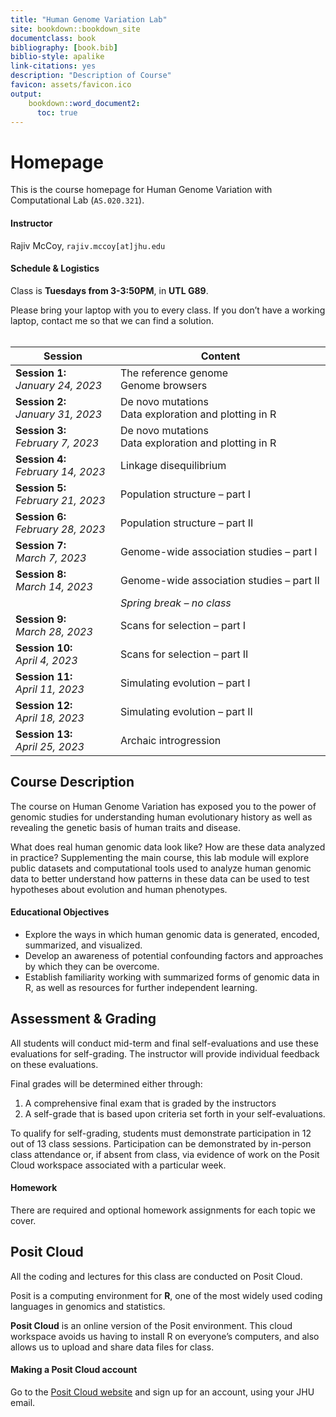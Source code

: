 ```yaml
---
title: "Human Genome Variation Lab"
site: bookdown::bookdown_site
documentclass: book
bibliography: [book.bib]
biblio-style: apalike
link-citations: yes
description: "Description of Course"
favicon: assets/favicon.ico
output:
    bookdown::word_document2:
      toc: true
---
```


# Homepage

This is the course homepage for Human Genome Variation with Computational Lab (`AS.020.321`).

#### Instructor

Rajiv McCoy, `rajiv.mccoy[at]jhu.edu`

#### Schedule & Logistics

Class is **Tuesdays from 3-3:50PM**, in **UTL G89**.

Please bring your laptop with you to every class. If you don’t have a working laptop, contact me so that we can find a solution.
<br></br>

|Session|Content|
|----|--------|
| **Session 1:** <br/> _January 24, 2023_ | The reference genome <br/> Genome browsers |
| **Session 2:** <br/> _January 31, 2023_ | De novo mutations <br/> Data exploration and plotting in R |
| **Session 3:** <br/> _February 7, 2023_ | De novo mutations <br/> Data exploration and plotting in R |
| **Session 4:** <br/> _February 14, 2023_ | Linkage disequilibrium |
| **Session 5:** <br/> _February 21, 2023_ | Population structure -- part I |
| **Session 6:** <br/> _February 28, 2023_ | Population structure -- part II |
| **Session 7:** <br/> _March 7, 2023_ | Genome-wide association studies -- part I |
| **Session 8:** <br/> _March 14, 2023_ | Genome-wide association studies -- part II |
| | _Spring break -- no class_ |
| **Session 9:** <br/> _March 28, 2023_ | Scans for selection -- part I |
| **Session 10:** <br/> _April 4, 2023_ | Scans for selection -- part II |
| **Session 11:** <br/> _April 11, 2023_ | Simulating evolution -- part I |
| **Session 12:** <br/> _April 18, 2023_ | Simulating evolution -- part II |
| **Session 13:** <br/> _April 25, 2023_ | Archaic introgression |

## Course Description

The course on Human Genome Variation has exposed you to the power of genomic studies for understanding human evolutionary history as well as revealing the genetic basis of human traits and disease.

What does real human genomic data look like? How are these data analyzed in practice? Supplementing the main course, this lab module will explore public datasets and computational tools used to analyze human genomic data to better understand how patterns in these data can be used to test hypotheses about evolution and human phenotypes.

#### Educational Objectives

* Explore the ways in which human genomic data is generated, encoded, summarized, and visualized.
*	Develop an awareness of potential confounding factors and approaches by which they can be overcome.
* Establish familiarity working with summarized forms of genomic data in R, as well as resources for further independent learning.


## Assessment & Grading

All students will conduct mid-term and final self-evaluations and use these evaluations for self-grading. The instructor will provide individual feedback on these evaluations.

Final grades will be determined either through:

1. A comprehensive final exam that is graded by the instructors
2. A self-grade that is based upon criteria set forth in your self-evaluations.

To qualify for self-grading, students must demonstrate participation in 12 out of 13 class sessions. Participation can be demonstrated by in-person class attendance or, if absent from class, via evidence of work on the Posit Cloud workspace associated with a particular week.

#### Homework

There are required and optional homework assignments for each topic we cover.


## Posit Cloud

All the coding and lectures for this class are conducted on Posit Cloud.

Posit is a computing environment for **R**, one of the most widely used coding languages in genomics and statistics.

**Posit Cloud** is an online version of the Posit environment. This cloud workspace avoids us having to install R on everyone's computers, and also allows us to upload and share data files for class.

#### Making a Posit Cloud account

Go to the [Posit Cloud website](https://posit.cloud/) and sign up for an account, using your JHU email.